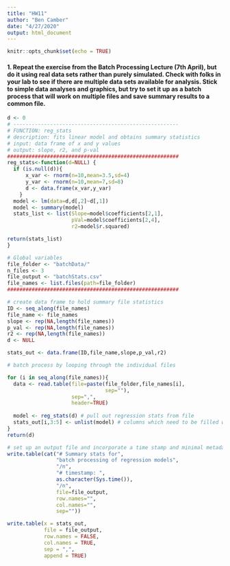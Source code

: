 ```yaml
---
title: "HW11"
author: "Ben Camber"
date: "4/27/2020"
output: html_document
---
```


```r
knitr::opts_chunk$set(echo = TRUE)
```

#### 1. Repeat the exercise from the Batch Processing Lecture (7th April), but do it using real data sets rather than purely simulated. Check with folks in your lab to see if there are multiple data sets available for analysis. Stick to simple data analyses and graphics, but try to set it up as a batch process that will work on multiple files and save summary results to a common file.
```r

d <- 0
# ------------------------------------------------------
# FUNCTION: reg_stats
# description: fits linear model and obtains summary statistics
# input: data frame of x and y values
# output: slope, r2, and p-val
########################################################
reg_stats<-function(d=NULL) {
  if (is.null(d)){
      x_var <- rnorm(n=10,mean=3.5,sd=4)
      y_var <- rnorm(n=10,mean=7,sd=8)
      d <- data.frame(x_var,y_var)
    } 
  model <- lm(data=d,d[,2]~d[,1])
  model <- summary(model)
  stats_list <- list(Slope=model$coefficients[2,1],
                     pVal=model$coefficients[2,4],
                     r2=model$r.squared)

return(stats_list)
}

```


```r
# Global variables
file_folder <- "batchData/"
n_files <- 3
file_output <- "batchStats.csv"
file_names <- list.files(path=file_folder)
########################################################

# create data frame to hold summary file statistics
ID <- seq_along(file_names)
file_name <- file_names
slope <- rep(NA,length(file_names))
p_val <- rep(NA,length(file_names))
r2 <- rep(NA,length(file_names))
d <- NULL

stats_out <- data.frame(ID,file_name,slope,p_val,r2)

# batch process by looping through the individual files

for (i in seq_along(file_names)){
  data <- read.table(file=paste(file_folder,file_names[i],
                                sep=""),
                     sep=",",
                     header=TRUE)
  
  model <- reg_stats(d) # pull out regression stats from file
  stats_out[i,3:5] <- unlist(model) # columns which need to be filled with stats
}
return(d)

# set up an output file and incorporate a time stamp and minimal metadata
write.table(cat("# Summary stats for",
                "batch processing of regression models",
                "/n",
                "# timestamp: ",
                as.character(Sys.time()),
                "/n",
                file=file_output,
                row.names="",
                col.names="",
                sep=""))

write.table(x = stats_out,
            file = file_output,
            row.names = FALSE,
            col.names = TRUE,
            sep = ",",
            append = TRUE)

```

